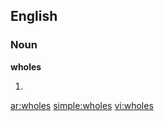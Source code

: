 ==English==

===Noun===
'''wholes'''

# {{plural of|[[whole]]}}

[[ar:wholes]]
[[simple:wholes]]
[[vi:wholes]]